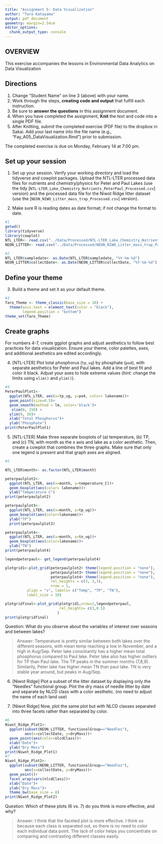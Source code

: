```yaml
---
title: "Assignment 5: Data Visualization"
author: "Taro Katayama"
output: pdf_document
geometry: margin=2.54cm
editor_options: 
  chunk_output_type: console
---
```


## OVERVIEW

This exercise accompanies the lessons in Environmental Data Analytics on Data Visualization 

## Directions
1. Change "Student Name" on line 3 (above) with your name.
2. Work through the steps, **creating code and output** that fulfill each instruction.
3. Be sure to **answer the questions** in this assignment document.
4. When you have completed the assignment, **Knit** the text and code into a single PDF file.
5. After Knitting, submit the completed exercise (PDF file) to the dropbox in Sakai. Add your last name into the file name (e.g., "Fay_A05_DataVisualization.Rmd") prior to submission.

The completed exercise is due on Monday, February 14 at 7:00 pm.



## Set up your session 
1. Set up your session. Verify your working directory and load the tidyverse 
and cowplot packages. Upload the NTL-LTER processed data files for nutrients 
and chemistry/physics for Peter and Paul Lakes (use the tidy 
[`NTL-LTER_Lake_Chemistry_Nutrients_PeterPaul_Processed.csv`] version) and 
the processed data file for the Niwot Ridge litter dataset (use the [`NEON_NIWO_Litter_mass_trap_Processed.csv`] version). 

2. Make sure R is reading dates as date format; if not change the format to date.

```r
#1 
getwd()
library(tidyverse)
library(cowplot)
NTL_LTER<- read.csv("../Data/Processed/NTL-LTER_Lake_Chemistry_Nutrients_PeterPaul_Processed.csv")
NEON_LITTER<- read.csv("../Data/Processed/NEON_NIWO_Litter_mass_trap_Processed.csv")

#2 
NTL_LTER$sampledate<- as.Date(NTL_LTER$sampledate, "%Y-%m-%d")
NEON_LITTER$collectDate<- as.Date(NEON_LITTER$collectDate, "%Y-%m-%d")
```
## Define your theme
3. Build a theme and set it as your default theme.

```r
#3
Taro_Theme <- theme_classic(base_size = 10) +
  theme(axis.text = element_text(color = "black"), 
        legend.position = "bottom")
theme_set(Taro_Theme)
```

## Create graphs
For numbers 4-7, create ggplot graphs and adjust aesthetics to follow best practices for data visualization. Ensure your theme, color palettes, axes, and additional aesthetics are edited accordingly.

4. [NTL-LTER] Plot total phosphorus (`tp_ug`) by phosphate (`po4`), with separate aesthetics for Peter and Paul lakes. Add a line of best fit and color it black. Adjust your axes to hide extreme values (hint: change the limits using `xlim()` and `ylim()`).

```r
#4
PeterPaulPlot1<-
  ggplot(NTL_LTER, aes(x=tp_ug, y=po4, color= lakename))+
  geom_point(size=0.5)+
  geom_smooth(method = lm, color='black')+
   xlim(0, 150) +
  ylim(0, 50)+
  xlab("Total Phosphorus")+
  ylab("Phosphate")
print(PeterPaulPlot1)
```


5. [NTL-LTER] Make three separate boxplots of (a) temperature, (b) TP, and (c) TN, with month as the x axis and lake as a color aesthetic. Then, create a cowplot that combines the three graphs. Make sure that only one legend is present and that graph axes are aligned.

```r
#5

NTL_LTER$month<- as.factor(NTL_LTER$month)

peterpaulplot2<-
  ggplot(NTL_LTER, aes(x=month, y=temperature_C))+
  geom_boxplot(aes(color= lakename))+
  ylab("Temperature C")
print(peterpaulplot2)

peterpaulplot3<-
  ggplot(NTL_LTER, aes(x=month, y=tp_ug))+
  geom_boxplot(aes(color=lakename))+
  ylab("TP")
  print(peterpaulplot3)

peterpaulplot4<-
  ggplot(NTL_LTER, aes(x=month, y=tn_ug))+
  geom_boxplot(aes(color=lakename))+
  ylab("TN")
print(peterpaulplot4)

legendpeterpaul<- get_legend(peterpaulplot4)

plotgrid1<-plot_grid(peterpaulplot2+ theme(legend.position = "none"), 
                     peterpaulplot3+ theme(legend.position = "none"), 
                     peterpaulplot4+ theme(legend.position = "none"),
                     rel_heights = c(3, 3,3), 
                     nrow = 1,
          align = "v", labels= c("Temp", "TP", "TN"), 
          label_size = 10)

plotgridfinal<-plot_grid(plotgrid1,nrow=2,legendpeterpaul, 
                         rel_heights= c(3,0.5) 
                        )
print(plotgridfinal)
```

Question: What do you observe about the variables of interest over seasons and between lakes? 

> Answer: Temperature is pretty similar between both lakes over the different seasons, with mean temp reaching a low in November, and a high in Aug/Sep. Peter lake consistantly has a higher mean total phosphorus compared to Paul lake. Peter lake also has higher outliers for TP than Paul lake. The TP peaks in the summer months (7,8,9). Similarily, Peter lake has higher mean TN than paul lake. TN is very stable year around, but peaks in Aug/Sep.

6. [Niwot Ridge] Plot a subset of the litter dataset by displaying only the "Needles" functional group. Plot the dry mass of needle litter by date and separate by NLCD class with a color aesthetic. (no need to adjust the name of each land use)

7. [Niwot Ridge] Now, plot the same plot but with NLCD classes separated into three facets rather than separated by color. 

```r
#6
Niwot_Ridge_Plot1<-
  ggplot(subset(NEON_LITTER, functionalGroup=="Needles"),
         aes(x=collectDate, y=dryMass))+
  geom_point(aes(color=nlcdClass))+
  xlab("Date")+ 
  ylab("Dry Mass")
print(Niwot_Ridge_Plot1)
#7
Niwot_Ridge_Plot2<-
  ggplot(subset(NEON_LITTER, functionalGroup=="Needles"), 
         aes(x=collectDate, y=dryMass))+
  geom_point()+
  facet_wrap(vars(nlcdClass))+
  xlab("Date")+ 
  ylab("Dry Mass")+
  theme_bw(base_size = 8)
print(Niwot_Ridge_Plot2)
```
Question: Which of these plots (6 vs. 7) do you think is more effective, and why? 

> Answer: I think that the faceted plot is more effective. I think so because each class is separated out, so there is no need to color each individual data point. The lack of color helps you concentrate on comparing and contrasting different classes easily. 

